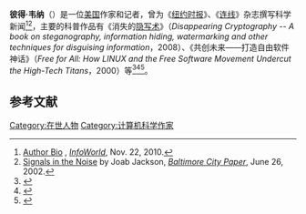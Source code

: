 '''彼得·韦纳'''（{{lang-en|Peter Wayner}}）是一位[[美国|美国]]作家和记者，曾为《[[纽约时报|纽约时报]]》、《[[连线|连线]]》杂志撰写科学新闻<ref name="infoworld">[http://www.infoworld.com/author-bios/peter-wayner Author Bio] {{webarchive|url=https://web.archive.org/web/20101124061657/http://infoworld.com/author-bios/peter-wayner |date=2010-11-24 }} , ''[[InfoWorld|InfoWorld]]'', Nov. 22, 2010.</ref><ref name="city">[http://www.citypaper.com/arts/story.asp?id=4131 Signals in the Noise] {{webarchive|url=https://web.archive.org/web/20071022095010/http://citypaper.com/arts/story.asp?id=4131 |date=2007-10-22 }} by Joab Jackson, ''[[Baltimore_City_Paper|Baltimore City Paper]]'', June 26, 2002.</ref>，主要的科普作品有《消失的[[隐写术|隐写术]]》（''Disappearing Cryptography -- A book on steganography, information hiding, watermarking and other techniques for disguising information''，2008）、《共创未来——打造自由软件神话》（''Free for All: How LINUX and the Free Software Movement Undercut the High-Tech Titans''，2000）等<ref name=scholars>{{citeweb|url=https://www.cambridgescholars.com/t/AdvisoryBoardRobin|title=Robin McKie|accessdate=4 April 2020|publisher=[[Cambridge_Scholars_Publishing|Cambridge Scholars Publishing]]|archive-date=2020-01-05|archive-url=https://web.archive.org/web/20200105141925/http://www.cambridgescholars.com/t/AdvisoryBoardRobin}}</ref><ref>{{cite web |title=共创未来 |url=https://book.douban.com/subject/1105751/ |publisher=上海科技教育出版社 |date=2002-12 |access-date=2020-10-17 |archive-date=2020-10-17 |archive-url=https://web.archive.org/web/20201017071725/https://book.douban.com/subject/1105751/ }}</ref><ref>{{cite book |last1=Wayner |first1=Peter |title=Gong chuang wei lai : da zao zi you ruan jian shen hua |publisher=Shanghai ke ji jiao yu chu ban she |location=Shanghai |isbn=9787542830302 |edition=Di 1 ban}}</ref>。

== 参考文献 ==
{{Reflist}}

{{Authority control}}

{{DEFAULTSORT:Wayner, Peter}}
[[Category:在世人物|Category:在世人物]]
[[Category:计算机科学作家|Category:计算机科学作家]]